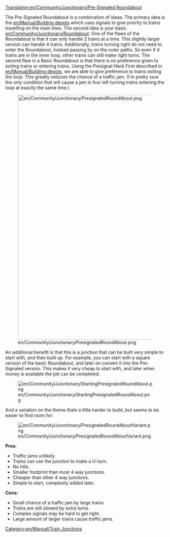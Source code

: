 [[Translation:en/Community/Junctionary/Pre-Signaled Roundabout]]
{{en/Community/Junctionary/Navigation}}

The Pre-Signaled Roundabout is a combination of ideas. The primary idea is the [[en/Manual/Building depots]] which uses signals to give priority to trains travelling on the main lines. The second idea is your basic [[en/Community/Junctionary/Roundabout]]. One of the flaws of the Roundabout is that it can only handle 2 trains at a time. This slightly larger version can handle 4 trains. Additionally, trains turning right do not need to enter the Roundabout, instead passing by on the outer paths. So even if 4 trains are in the inner loop, other trains can still make right turns. The second flaw in a Basic Roundabout is that there is no preference given to exiting trains or entering trains. Using the Presignal Hack First described in [[en/Manual/Building depots]], we are able to give preference to trains exiting the loop. This greatly reduces the chance of a traffic jam. (I'm pretty sure the only condition that will cause a jam is four left turning trains entering the loop at exactly the same time.) 

[[File:en/Community/Junctionary/PresignaledRoundAbout.png|768px]]

An additional benefit is that this is a junction that can be built very simple to start with, and then built up. For example, you can start with a square version of the basic Roundabout, and later on convert it into the Pre-Signaled version. This makes it very cheap to start with, and later when money is available the job can be completed.

[[File:en/Community/Junctionary/StartingPresignaledRoundAbout.png]]

And a variation on the theme thats a little harder to build, but seems to be easier to find room for:

[[File:en/Community/Junctionary/PresignaledRoundAboutVariant.png]]

'''Pros:'''
*Traffic jams unlikely.
*Trains can use the junction to make a U-turn.
*No hills.
*Smaller footprint than most 4 way junctions. 
*Cheaper than other 4 way junctions.
*Simple to start, complexity added later.
 
'''Cons:'''
*Small chance of a traffic jam by large trains.
*Trains are still slowed by extra turns.
*Complex signals may be hard to get right.
*Large amount of larger trains cause traffic jams.

[[Category:en/Manual/Train Junctions]]